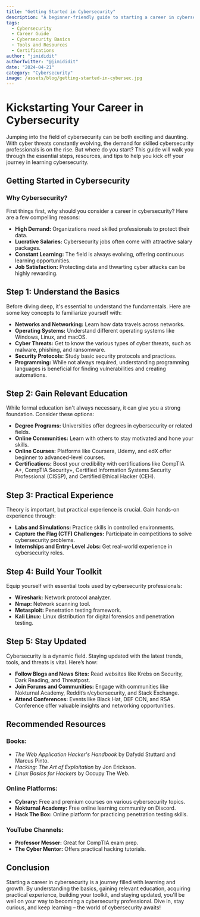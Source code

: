 ```yaml
---
title: "Getting Started in Cybersecurity"
description: "A beginner-friendly guide to starting a career in cybersecurity, including essential steps, tools, and resources."
tags:
  - Cybersecurity
  - Career Guide
  - Cybersecurity Basics
  - Tools and Resources
  - Certifications
author: "jimididit"
authorTwitter: "@jimididit"
date: "2024-04-21"
category: "Cybersecurity"
image: /assets/blog/getting-started-in-cybersec.jpg
---
```


# Kickstarting Your Career in Cybersecurity

Jumping into the field of cybersecurity can be both exciting and daunting. With cyber threats constantly evolving, the demand for skilled cybersecurity professionals is on the rise. But where do you start? This guide will walk you through the essential steps, resources, and tips to help you kick off your journey in learning cybersecurity.

## Getting Started in Cybersecurity

### Why Cybersecurity?

First things first, why should you consider a career in cybersecurity? Here are a few compelling reasons:

- **High Demand:** Organizations need skilled professionals to protect their data.
- **Lucrative Salaries:** Cybersecurity jobs often come with attractive salary packages.
- **Constant Learning:** The field is always evolving, offering continuous learning opportunities.
- **Job Satisfaction:** Protecting data and thwarting cyber attacks can be highly rewarding.

## Step 1: Understand the Basics

Before diving deep, it's essential to understand the fundamentals. Here are some key concepts to familiarize yourself with:

- **Networks and Networking:** Learn how data travels across networks.
- **Operating Systems:** Understand different operating systems like Windows, Linux, and macOS.
- **Cyber Threats:** Get to know the various types of cyber threats, such as malware, phishing, and ransomware.
- **Security Protocols:** Study basic security protocols and practices.
- **Programming:** While not always required, understanding programming languages is beneficial for finding vulnerabilities and creating automations.

## Step 2: Gain Relevant Education

While formal education isn't always necessary, it can give you a strong foundation. Consider these options:

- **Degree Programs:** Universities offer degrees in cybersecurity or related fields.
- **Online Communities:** Learn with others to stay motivated and hone your skills.
- **Online Courses:** Platforms like Coursera, Udemy, and edX offer beginner to advanced-level courses.
- **Certifications:** Boost your credibility with certifications like CompTIA A+, CompTIA Security+, Certified Information Systems Security Professional (CISSP), and Certified Ethical Hacker (CEH).

## Step 3: Practical Experience

Theory is important, but practical experience is crucial. Gain hands-on experience through:

- **Labs and Simulations:** Practice skills in controlled environments.
- **Capture the Flag (CTF) Challenges:** Participate in competitions to solve cybersecurity problems.
- **Internships and Entry-Level Jobs:** Get real-world experience in cybersecurity roles.

## Step 4: Build Your Toolkit

Equip yourself with essential tools used by cybersecurity professionals:

- **Wireshark:** Network protocol analyzer.
- **Nmap:** Network scanning tool.
- **Metasploit:** Penetration testing framework.
- **Kali Linux:** Linux distribution for digital forensics and penetration testing.

## Step 5: Stay Updated

Cybersecurity is a dynamic field. Staying updated with the latest trends, tools, and threats is vital. Here’s how:

- **Follow Blogs and News Sites:** Read websites like Krebs on Security, Dark Reading, and Threatpost.
- **Join Forums and Communities:** Engage with communities like Nokturnal Academy, Reddit’s r/cybersecurity, and Stack Exchange.
- **Attend Conferences:** Events like Black Hat, DEF CON, and RSA Conference offer valuable insights and networking opportunities.

## Recommended Resources

### Books:

- *The Web Application Hacker's Handbook* by Dafydd Stuttard and Marcus Pinto.
- *Hacking: The Art of Exploitation* by Jon Erickson.
- *Linux Basics for Hackers* by Occupy The Web.

### Online Platforms:

- **Cybrary:** Free and premium courses on various cybersecurity topics.
- **Nokturnal Academy:** Free online learning community on Discord.
- **Hack The Box:** Online platform for practicing penetration testing skills.

### YouTube Channels:

- **Professor Messer:** Great for CompTIA exam prep.
- **The Cyber Mentor:** Offers practical hacking tutorials.

## Conclusion

Starting a career in cybersecurity is a journey filled with learning and growth. By understanding the basics, gaining relevant education, acquiring practical experience, building your toolkit, and staying updated, you'll be well on your way to becoming a cybersecurity professional. Dive in, stay curious, and keep learning – the world of cybersecurity awaits!
